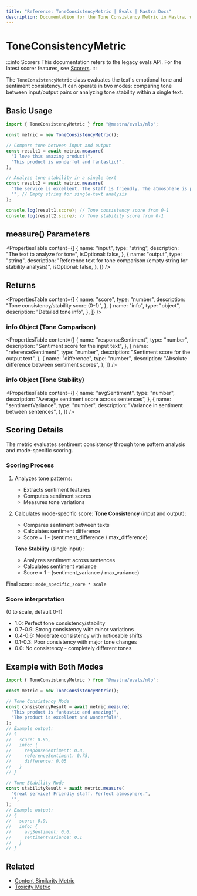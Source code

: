 ```yaml
---
title: "Reference: ToneConsistencyMetric | Evals | Mastra Docs"
description: Documentation for the Tone Consistency Metric in Mastra, which evaluates emotional tone and sentiment consistency in text.
---
```


# ToneConsistencyMetric

:::info Scorers
This documentation refers to the legacy evals API. For the latest scorer features, see [Scorers](/docs/scorers/overview).
:::

The `ToneConsistencyMetric` class evaluates the text's emotional tone and sentiment consistency. It can operate in two modes: comparing tone between input/output pairs or analyzing tone stability within a single text.

## Basic Usage

```typescript
import { ToneConsistencyMetric } from "@mastra/evals/nlp";

const metric = new ToneConsistencyMetric();

// Compare tone between input and output
const result1 = await metric.measure(
  "I love this amazing product!",
  "This product is wonderful and fantastic!",
);

// Analyze tone stability in a single text
const result2 = await metric.measure(
  "The service is excellent. The staff is friendly. The atmosphere is perfect.",
  "", // Empty string for single-text analysis
);

console.log(result1.score); // Tone consistency score from 0-1
console.log(result2.score); // Tone stability score from 0-1
```

## measure() Parameters

<PropertiesTable
  content={[
    {
      name: "input",
      type: "string",
      description: "The text to analyze for tone",
      isOptional: false,
    },
    {
      name: "output",
      type: "string",
      description:
        "Reference text for tone comparison (empty string for stability analysis)",
      isOptional: false,
    },
  ]}
/>

## Returns

<PropertiesTable
  content={[
    {
      name: "score",
      type: "number",
      description: "Tone consistency/stability score (0-1)",
    },
    {
      name: "info",
      type: "object",
      description: "Detailed tone info",
    },
  ]}
/>

### info Object (Tone Comparison)

<PropertiesTable
  content={[
    {
      name: "responseSentiment",
      type: "number",
      description: "Sentiment score for the input text",
    },
    {
      name: "referenceSentiment",
      type: "number",
      description: "Sentiment score for the output text",
    },
    {
      name: "difference",
      type: "number",
      description: "Absolute difference between sentiment scores",
    },
  ]}
/>

### info Object (Tone Stability)

<PropertiesTable
  content={[
    {
      name: "avgSentiment",
      type: "number",
      description: "Average sentiment score across sentences",
    },
    {
      name: "sentimentVariance",
      type: "number",
      description: "Variance in sentiment between sentences",
    },
  ]}
/>

## Scoring Details

The metric evaluates sentiment consistency through tone pattern analysis and mode-specific scoring.

### Scoring Process

1. Analyzes tone patterns:
   - Extracts sentiment features
   - Computes sentiment scores
   - Measures tone variations

2. Calculates mode-specific score:
   **Tone Consistency** (input and output):
   - Compares sentiment between texts
   - Calculates sentiment difference
   - Score = 1 - (sentiment_difference / max_difference)

   **Tone Stability** (single input):
   - Analyzes sentiment across sentences
   - Calculates sentiment variance
   - Score = 1 - (sentiment_variance / max_variance)

Final score: `mode_specific_score * scale`

### Score interpretation

(0 to scale, default 0-1)

- 1.0: Perfect tone consistency/stability
- 0.7-0.9: Strong consistency with minor variations
- 0.4-0.6: Moderate consistency with noticeable shifts
- 0.1-0.3: Poor consistency with major tone changes
- 0.0: No consistency - completely different tones

## Example with Both Modes

```typescript
import { ToneConsistencyMetric } from "@mastra/evals/nlp";

const metric = new ToneConsistencyMetric();

// Tone Consistency Mode
const consistencyResult = await metric.measure(
  "This product is fantastic and amazing!",
  "The product is excellent and wonderful!",
);
// Example output:
// {
//   score: 0.95,
//   info: {
//     responseSentiment: 0.8,
//     referenceSentiment: 0.75,
//     difference: 0.05
//   }
// }

// Tone Stability Mode
const stabilityResult = await metric.measure(
  "Great service! Friendly staff. Perfect atmosphere.",
  "",
);
// Example output:
// {
//   score: 0.9,
//   info: {
//     avgSentiment: 0.6,
//     sentimentVariance: 0.1
//   }
// }
```

## Related

- [Content Similarity Metric](./content-similarity)
- [Toxicity Metric](./toxicity)

